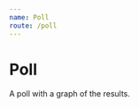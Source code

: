 ```yaml
---
name: Poll
route: /poll
---
```



# Poll

A poll with a graph of the results.

<PropsTable of={Poll} />

<Playground>
    <Poll
      poll={[
        {
          choice: 'De Neve',
          votes: 10,
        },
        {
          choice: 'Covel',
          votes: 90,
        },
        {
          choice: 'Feast',
          votes: 30,
        },
        {
          choice: 'Bruin Plate',
          votes: 40,
        }
      ]}
      question={"There's a lot going on at UCLA. Tuition hikes, protests, and more fun things. That's why we're asking you this question. What's your favorite dining hall?"}
      hasVoted={false}
      legend={"Number of Students"}
    />
</Playground>
